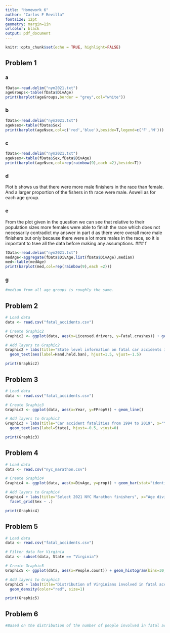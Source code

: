 ---
title: "Homework 6" 
author: "Carlos F Revilla"
fontsize: 12pt
geometry: margin=1in
urlcolor: black
output: pdf_document
---

```{r setup, include=FALSE}
knitr::opts_chunk$set(echo = TRUE, highlight=FALSE)
```

## Problem 1  
### a
```{r}
fData<-read.delim("nym2021.txt")
ageGroups<-table(fData$DivAge)
print(barplot(ageGroups,border = "grey",col="white"))
```
### b
```{r}
fData<-read.delim("nym2021.txt")
ageNsex<-table(fData$Sex)
print(barplot(ageNsex,col=c('red','blue'),beside=T,legend=c('F','M')))
```
### c
```{r}
fData<-read.delim("nym2021.txt")
ageNsex<-table(fData$Sex,fData$DivAge)
print(barplot(ageNsex,col=rep(rainbow(9),each =2),beside=T))
```
### d
\newline
Plot b shows us that there were more male finishers in the race than female. And a larger proportion of the fishers in th race were male. Aswell as for each age group.

### e
\newline
From the plot given in the question we can see that relative to their population sizes more females were able to finish the race which does not necessarily contradict my answer in part d as there were overall more male finishers but only because there were a lot more males in the race, so it is important to tsee all the data before making any assumptions.
### f
```{r}
fData<-read.delim("nym2021.txt")
medAge<-aggregate(fData$DivAge,list(fData$DivAge),median)
med<-table(medAge)
print(barplot(med,col=rep(rainbow(9),each =2)))
```
### g
```{r}
#median from all age groups is roughly the same.
```


## Problem 2
```{r}
# Load data
data <- read.csv("fatal_accidents.csv")

# Create Graphic2
Graphic2 <- ggplot(data, aes(x=Licensed.drivers, y=Fatal.crashes)) + geom_point()

# Add layers to Graphic2
Graphic2 + labs(title="State level information on fatal car accidents in 2019", x="Number of licensed drivers (millions)", y="Number of fatal accidents") +
  geom_text(aes(label=Hand.held.ban), hjust=1.5, vjust=-1.5)

print(Graphic2)

```
## Problem 3
```{r}
# Load data
data <- read.csv("fatal_accidents.csv")

# Create Graphic3
Graphic3 <- ggplot(data, aes(x=Year, y=FPropV)) + geom_line()

# Add layers to Graphic3
Graphic3 + labs(title="Car accident fatalities from 1994 to 2019", x="Year", y="Fatalities as percentage of vehicles registered in state") +
  geom_text(aes(label=State), hjust=-0.5, vjust=0)

print(Graphic3)
```
## Problem 4
```{r}
# Load data
data <- read.csv("nyc_marathon.csv")

# Create Graphic4
Graphic4 <- ggplot(data, aes(x=DivAge, y=prop)) + geom_bar(stat="identity")

# Add layers to Graphic4
Graphic4 + labs(title="Select 2021 NYC Marathon finishers", x="Age division", y="Proportion of finishers of each sex assigned at birth") +
  facet_grid(Sex ~ .)

print(Graphic4)
```
## Problem 5
```{r}
# Load data
data <- read.csv("fatal_accidents.csv")

# Filter data for Virginia
data <- subset(data, State == "Virginia")

# Create Graphic5
Graphic5 <- ggplot(data, aes(x=People.count)) + geom_histogram(bins=30, alpha=0.5)

# Add layers to Graphic5
Graphic5 + labs(title="Distribution of Virginians involved in fatal accidents in 2019", x="Number of people involved in a fatal accident", y="Density") +
  geom_density(color="red", size=1)

print(Graphic5)
```

## Problem 6

```{r}
#Based on the distribution of the number of people involved in fatal accidents in Virginia in 2019 shown in Graphic5, it appears that the majority of fatal accidents involve only one or two people. There is a small tail on the distribution for accidents involving more people, but these are relatively rare.
```



